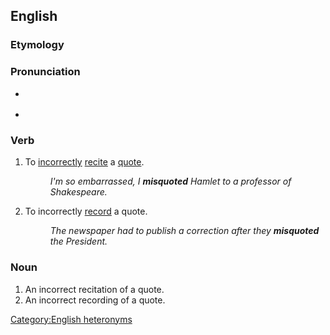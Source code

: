 ==English==

===Etymology===
{{prefix|en|mis|quote}}

===Pronunciation===
* {{q|verb}} {{IPA|en|/mɪsˈkwəʊt/}}
* {{q|noun}} {{IPA|en|/ˈmɪskwəʊt/}}
[[Category:English heteronyms]]

===Verb===
{{en-verb}}

# To [[incorrectly]] [[recite]] a [[quote]].
#: ''I'm so embarrassed, I '''misquoted''' Hamlet to a professor of Shakespeare.''
# To incorrectly [[record]] a quote.
#: ''The newspaper had to publish a correction after they '''misquoted''' the President.''

===Noun===
{{en-noun}}

# An incorrect recitation of a quote.
# An incorrect recording of a quote.